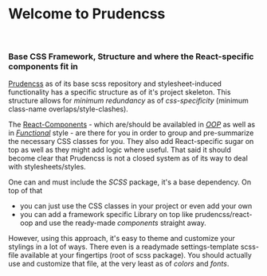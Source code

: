 
<Meta title="About Prudencss/Prologue" />

<style>{`
  .someClass {
    property: value;
  }
`}</style>

# Welcome to Prudencss
<br/>

### Base CSS Framework, Structure and where the React-specific components fit in

[Prudencss](https://github.com/prudencss/scss) as of its base scss repository and stylesheet-induced functionality has a specific structure as of it's project skeleton. This structure allows for _minimum redundancy_ as of _css-specificity_ (minimum class-name overlaps/style-clashes).

The [React-Components](https://github.com/prudencss/react-oop) - which are/should be availabled in [_OOP_](https://github.com/prudencss/react-oop) as well as in [_Functional_](https://github.com/prudencss/react-fp) style - are there for you in order to group and pre-summarize the necessary CSS classes for you. They also add React-specific sugar on top as well as they might add logic where useful.  That said it should become clear that Prudencss is not a closed system as of its way to deal with stylesheets/styles.

One can and must include the _SCSS_ package, it's a base dependency.
On top of that
  * you can just use the CSS classes in your project or even add your own
  * you can add a framework specific Library on top like prudencss/react-oop and use the ready-made _components_ straight away.

However, using this approach, it's easy to theme and customize your stylings in a lot of ways. There even is a readymade settings-template scss-file available at your fingertips (root of scss package). You should actually use and customize that file, at the very least as of _colors_ and _fonts_.

